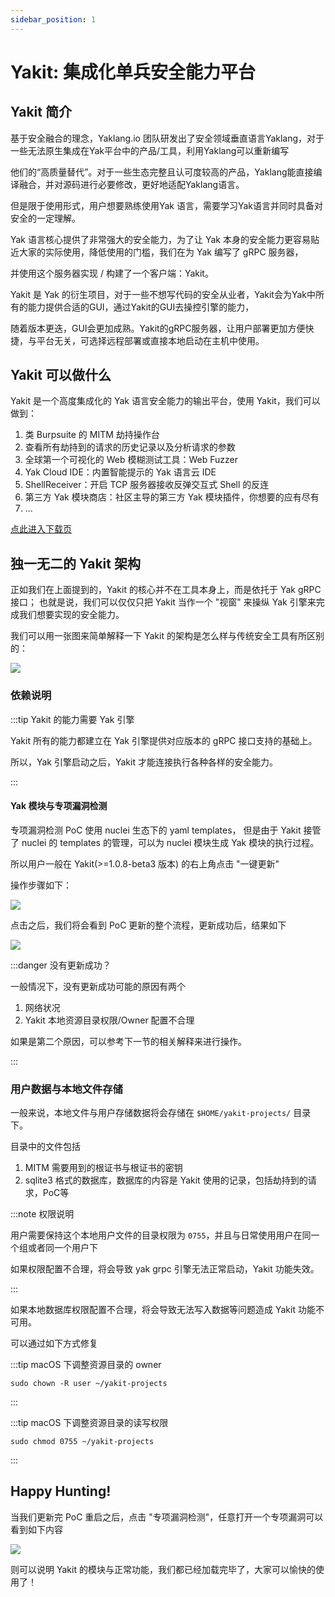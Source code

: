 ---
sidebar_position: 1
---

# Yakit: 集成化单兵安全能力平台

## Yakit 简介

基于安全融合的理念，Yaklang.io 团队研发出了安全领域垂直语言Yaklang，对于一些无法原生集成在Yak平台中的产品/工具，利用Yaklang可以重新编写

他们的“高质量替代”。对于一些生态完整且认可度较高的产品，Yaklang能直接编译融合，并对源码进行必要修改，更好地适配Yaklang语言。

但是限于使用形式，用户想要熟练使用Yak 语言，需要学习Yak语言并同时具备对安全的一定理解。

Yak 语言核心提供了非常强大的安全能力，为了让 Yak 本身的安全能力更容易贴近大家的实际使用，降低使用的门槛，我们在为 Yak 编写了 gRPC 服务器，

并使用这个服务器实现 / 构建了一个客户端：Yakit。

Yakit 是 Yak 的衍生项目，对于一些不想写代码的安全从业者，Yakit会为Yak中所有的能力提供合适的GUI，通过Yakit的GUI去操控引擎的能力，

随着版本更迭，GUI会更加成熟。Yakit的gRPC服务器，让用户部署更加方便快捷，与平台无关，可选择远程部署或直接本地启动在主机中使用。

## Yakit 可以做什么

Yakit 是一个高度集成化的 Yak 语言安全能力的输出平台，使用 Yakit，我们可以做到：

1. 类 Burpsuite 的 MITM 劫持操作台
1. 查看所有劫持到的请求的历史记录以及分析请求的参数
1. 全球第一个可视化的 Web 模糊测试工具：Web Fuzzer
1. Yak Cloud IDE：内置智能提示的 Yak 语言云 IDE
1. ShellReceiver：开启 TCP 服务器接收反弹交互式 Shell 的反连
1. 第三方 Yak 模块商店：社区主导的第三方 Yak 模块插件，你想要的应有尽有
1. ...

[点此进入下载页](.../)

## 独一无二的 Yakit 架构

正如我们在上面提到的，Yakit 的核心并不在工具本身上，而是依托于 Yak gRPC 接口； 也就是说，我们可以仅仅只把 Yakit 当作一个 "视窗" 来操纵 Yak 引擎来完成我们想要实现的安全能力。

我们可以用一张图来简单解释一下 Yakit 的架构是怎么样与传统安全工具有所区别的：

![](../static/img/products/yakit/arch.jpg)

### 依赖说明

:::tip Yakit 的能力需要 Yak 引擎

Yakit 所有的能力都建立在 Yak 引擎提供对应版本的 gRPC 接口支持的基础上。

所以，Yak 引擎启动之后，Yakit 才能连接执行各种各样的安全能力。

:::

#### Yak 模块与专项漏洞检测

专项漏洞检测 PoC 使用 nuclei 生态下的 yaml templates，
但是由于 Yakit 接管了 nuclei 的 templates 的管理，可以为 nuclei 模块生成 Yak 模块的执行过程。

所以用户一般在 Yakit(>=1.0.8-beta3 版本) 的右上角点击 "一键更新"

操作步骤如下：

![](../static/img/products/yakit/yakit-update-poc.jpg)

点击之后，我们将会看到 PoC 更新的整个流程，更新成功后，结果如下

![](../static/img/products/yakit/yakit-update-poc-result.jpg)

:::danger 没有更新成功？

一般情况下，没有更新成功可能的原因有两个

1. 网络状况
2. Yakit 本地资源目录权限/Owner 配置不合理

如果是第二个原因，可以参考下一节的相关解释来进行操作。

:::


### 用户数据与本地文件存储

一般来说，本地文件与用户存储数据将会存储在 `$HOME/yakit-projects/` 目录下。

目录中的文件包括
1. MITM 需要用到的根证书与根证书的密钥
2. sqlite3 格式的数据库，数据库的内容是 Yakit 使用的记录，包括劫持到的请求，PoC等

:::note 权限说明

用户需要保持这个本地用户文件的目录权限为 `0755`，并且与日常使用用户在同一个组或者同一个用户下

如果权限配置不合理，将会导致 yak grpc 引擎无法正常启动，Yakit 功能失效。

:::

如果本地数据库权限配置不合理，将会导致无法写入数据等问题造成 Yakit 功能不可用。

可以通过如下方式修复

:::tip macOS 下调整资源目录的 owner

```
sudo chown -R user ~/yakit-projects
```
:::

:::tip macOS 下调整资源目录的读写权限

```
sudo chmod 0755 ~/yakit-projects
```
:::

## Happy Hunting!

当我们更新完 PoC 重启之后，点击 "专项漏洞检测"，任意打开一个专项漏洞可以看到如下内容

![](../static/img/products/yakit/yakit-poc-loaded.jpg)

则可以说明 Yakit 的模块与正常功能，我们都已经加载完毕了，大家可以愉快的使用了！